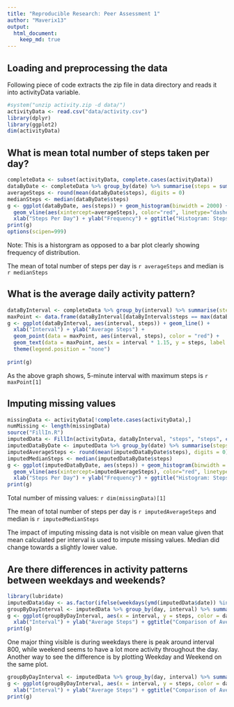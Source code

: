 ```yaml
---
title: "Reproducible Research: Peer Assessment 1"
author: "Maverix13"
output: 
  html_document:
    keep_md: true
---
```



## Loading and preprocessing the data
Following piece of code extracts the zip file in data directory and reads it into activityData variable.
```r
#system("unzip activity.zip -d data/")
activityData <- read.csv("data/activity.csv")
library(dplyr)
library(ggplot2)
dim(activityData)
```


## What is mean total number of steps taken per day?

```r
completeData <- subset(activityData, complete.cases(activityData))
dataByDate <- completeData %>% group_by(date) %>% summarise(steps = sum(steps))
averageSteps <- round(mean(dataByDate$steps), digits = 0)
medianSteps <- median(dataByDate$steps)
g <- ggplot(dataByDate, aes(steps)) + geom_histogram(binwidth = 2000) +
  geom_vline(aes(xintercept=averageSteps), color="red", linetype="dashed", size=1) +
  xlab("Steps Per Day") + ylab("Frequency") + ggtitle("Histogram: Steps Per Day")
print(g)
options(scipen=999)
```

Note: This is a historgram as opposed to a bar plot clearly showing frequency of distribution.

The mean of total number of steps per day is `r averageSteps` and median is `r medianSteps`

## What is the average daily activity pattern?
```r
dataByInterval <- completeData %>% group_by(interval) %>% summarise(steps = mean(steps))
maxPoint <- data.frame(dataByInterval[dataByInterval$steps == max(dataByInterval$steps),])
g <- ggplot(dataByInterval, aes(interval, steps)) + geom_line() +
  xlab("Interval") + ylab("Average Steps") +
  geom_point(data = maxPoint, aes(interval, steps), color = "red") +
  geom_text(data = maxPoint, aes(x = interval * 1.15, y = steps, label = "Max", color = "red")) +
  theme(legend.position = "none")
    
print(g)
```

As the above graph shows, 5-minute interval with maximum steps is `r maxPoint[1]`

## Imputing missing values
```r
missingData <- activityData[!complete.cases(activityData),]
numMissing <- length(missingData)
source("FillIn.R")
imputedData <- FillIn(activityData, dataByInterval, "steps", "steps", c("interval"))
imputedDataByDate <- imputedData %>% group_by(date) %>% summarise(steps = sum(steps))
imputedAverageSteps <- round(mean(imputedDataByDate$steps), digits = 0)
imputedMedianSteps <- median(imputedDataByDate$steps)
g <- ggplot(imputedDataByDate, aes(steps)) + geom_histogram(binwidth = 2000) +
  geom_vline(aes(xintercept=imputedAverageSteps), color="red", linetype="dashed", size=1) +
  xlab("Steps Per Day") + ylab("Frequency") + ggtitle("Histogram: Steps Per Day")
print(g)
```

Total number of missing values: `r dim(missingData)[1]`

The mean of total number of steps per day is `r imputedAverageSteps` and median is `r imputedMedianSteps`

The impact of imputing missing data is not visible on mean value given that mean calculated per interval is used to impute missing values. Median did change towards a slightly lower value.

## Are there differences in activity patterns between weekdays and weekends?
```r
library(lubridate)
imputedData$day <- as.factor(ifelse(weekdays(ymd(imputedData$date)) %in% c("Saturday","Sunday"), "Weekend", "Weekday"))
groupByDayInterval <- imputedData %>% group_by(day, interval) %>% summarise(steps = mean(steps))
g <- ggplot(groupByDayInterval, aes(x = interval, y = steps, color = day)) + geom_line() + facet_wrap(~day, nrow = 2) + 
  xlab("Interval") + ylab("Average Steps") + ggtitle("Comparison of Average Steps (Weekday vs Weekend)")
print(g)
```

One major thing visible is during weekdays there is peak around interval 800, while weekend seems to have a lot more activity throughout the day. Another way to see the difference is by plotting Weekday and Weekend on the same plot.

```r
groupByDayInterval <- imputedData %>% group_by(day, interval) %>% summarise(steps = mean(steps))
g <- ggplot(groupByDayInterval, aes(x = interval, y = steps, color = day)) + geom_line() +
  xlab("Interval") + ylab("Average Steps") + ggtitle("Comparison of Average Steps (Weekday vs Weekend)")
print(g)
```